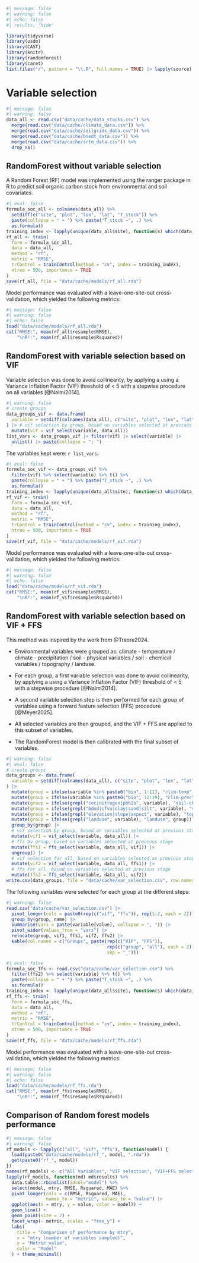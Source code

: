 ```r
#| message: false
#| warning: false
#| echo: false
#| results: 'hide'

library(tidyverse)
library(usdm)
library(CAST)
library(knitr)
library(randomForest)
library(caret)
list.files("r", pattern = "\\.R", full.names = TRUE) |> lapply(source)
```

# Variable selection {.unnumbered}

```r
#| message: false
#| warning: false
data_all <- read.csv("data/cache/data_stocks.csv") %>% 
  merge(read.csv("data/cache/climate_data.csv")) %>% 
  merge(read.csv("data/cache/soilgrids_data.csv")) %>% 
  merge(read.csv("data/cache/bnedt_data.csv")) %>% 
  merge(read.csv("data/cache/srtm_data.csv")) %>% 
  drop_na() 
```

## RandomForest without variable selection {.unnumbered}

A Random Forest (RF) model was implemented using the ranger package in R to predict soil organic carbon stock from environmental and soil covariates.

```r
#| eval: false
formula_soc_all <- colnames(data_all) %>%
  setdiff(c("site", "plot", "lon", "lat", "T_stock")) %>%
  paste(collapse = " + ") %>% paste("T_stock ~", .) %>%
  as.formula()
training_index <- lapply(unique(data_all$site), function(s) which(data_all$site != s))
rf_all <- train(
  form = formula_soc_all,
  data = data_all,
  method = "rf",
  metric = "RMSE",
  trControl = trainControl(method = "cv", index = training_index),
  ntree = 500, importance = TRUE
)
save(rf_all, file = "data/cache/models/rf_all.rda")
```

Model performance was evaluated with a leave-one-site-out cross-validation, which yielded the following metrics:

```r
#| message: false
#| warning: false
#| echo: false
load("data/cache/models/rf_all.rda")
cat("RMSE:", mean(rf_all$resample$RMSE), 
    "\nR²:", mean(rf_all$resample$Rsquared))
```

## RandomForest with variable selection based on VIF {.unnumbered}

Variable selection was done to avoid collinearity, by applying a using a Variance Inflation Factor (VIF) threshold of \< 5 with a stepwise procedure on all variables [@Naimi2014].

```r
#| warning: false
# create groups
data_groups_vif <- data.frame(
  variable = setdiff(colnames(data_all), c("site", "plot", "lon", "lat", "T_stock"))
) |> # vif selection by group, based on variables selected at previous stage
  mutate(vif = vif_select(variable, data_all))
list_vars <- data_groups_vif |> filter(vif) |> select(variable) |> 
  unlist() |> paste(collapse = "; ")
```

The variables kept were: `r list_vars`.

```r
#| eval: false
formula_soc_vif <- data_groups_vif %>%
  filter(vif) %>% select(variable) %>% t() %>%
  paste(collapse = " + ") %>% paste("T_stock ~", .) %>%
  as.formula()
training_index <- lapply(unique(data_all$site), function(s) which(data_all$site != s))
rf_vif <- train(
  form = formula_soc_vif,
  data = data_all,
  method = "rf",
  metric = "RMSE",
  trControl = trainControl(method = "cv", index = training_index),
  ntree = 500, importance = TRUE
)
save(rf_vif, file = "data/cache/models/rf_vif.rda")
```

Model performance was evaluated with a leave-one-site-out cross-validation, which yielded the following metrics:

```r
#| message: false
#| warning: false
#| echo: false
load("data/cache/models/rf_vif.rda")
cat("RMSE:", mean(rf_vif$resample$RMSE), 
    "\nR²:", mean(rf_vif$resample$Rsquared))
```

## RandomForest with variable selection based on VIF + FFS {.unnumbered}

This method was inspired by the work from @Traore2024.

-   Environmental variables were grouped as: climate - temperature / climate - precipitation / soil - physical variables / soil - chemical variables / topography / landuse.

-   For each group, a first variable selection was done to avoid collinearity, by applying a using a Variance Inflation Factor (VIF) threshold of \< 5 with a stepwise procedure [@Naimi2014].

-   A second variable selection step is then performed for each group of variables using a forward feature selection (FFS) procedure [@Meyer2025].

-   All selected variables are then grouped, and the VIF + FFS are applied to this subset of variables.

-   The RandomForest model is then calibrated with the final subset of variables.

```r
#| warning: false
#| eval: false
# create groups
data_groups <- data.frame(
  variable = setdiff(colnames(data_all), c("site", "plot", "lon", "lat", "T_stock"))
) |> 
  mutate(group = ifelse(variable %in% paste0("bio", 1:11), "clim-temp", NA)) |> 
  mutate(group = ifelse(variable %in% paste0("bio", 12:19), "clim-prec", group)) |> 
  mutate(group = ifelse(grepl("cec|nitrogen|phh2o", variable), "soil-chem", group)) |>
  mutate(group = ifelse(grepl("bdod|cfvo|clay|sand|silt", variable), "soil-phys", group)) |> 
  mutate(group = ifelse(grepl("elevation|slope|aspect", variable), "topography", group)) |> 
  mutate(group = ifelse(grepl("landuse", variable), "landuse", group)) |>
  group_by(group) |> 
  # vif selection by group, based on variables selected at previous stage
  mutate(vif1 = vif_select(variable, data_all)) |> 
  # ffs by group, based on variables selected at previous stage
  mutate(ffs1 = ffs_select(variable, data_all, vif1)) |> 
  ungroup() |> 
  # vif selection for all, based on variables selected at previous stage
  mutate(vif2 = vif_select(variable, data_all, ffs1)) |> 
  # ffs for all, based on variables selected at previous stage
  mutate(ffs2 = ffs_select(variable, data_all, vif2))
write.csv(data_groups, file = "data/cache/var_selection.csv", row.names = FALSE)
```

The following variables were selected for each group at the different steps:

```r
#| warning: false
read.csv("data/cache/var_selection.csv") |> 
  pivot_longer(cols = paste0(rep(c("vif", "ffs")), rep(1:2, each = 2))) |> 
  group_by(group, name) |> 
  summarise(vars = paste(variable[value], collapse = ", ")) |> 
  pivot_wider(values_from = "vars") |> 
  relocate(group, vif1, ffs1, vif2, ffs2) |> 
  kable(col.names = c("Groups", paste(rep(c("VIF", "FFS")), 
                                      rep(c("group", "all"), each = 2), 
                                      sep = "_")))
```

```r
#| eval: false
formula_soc_ffs <- read.csv("data/cache/var_selection.csv") %>%
  filter(ffs2) %>% select(variable) %>% t() %>%
  paste(collapse = " + ") %>% paste("T_stock ~", .) %>%
  as.formula()
training_index <- lapply(unique(data_all$site), function(s) which(data_all$site != s))
rf_ffs <- train(
  form = formula_soc_ffs,
  data = data_all,
  method = "rf",
  metric = "RMSE",
  trControl = trainControl(method = "cv", index = training_index),
  ntree = 500, importance = TRUE
)
save(rf_ffs, file = "data/cache/models/rf_ffs.rda")
```

Model performance was evaluated with a leave-one-site-out cross-validation, which yielded the following metrics:

```r
#| message: false
#| warning: false
#| echo: false
load("data/cache/models/rf_ffs.rda")
cat("RMSE:", mean(rf_ffs$resample$RMSE), 
    "\nR²:", mean(rf_ffs$resample$Rsquared))
```

## Comparison of Random forest models performance {.unnumbered}

```r
#| message: false
#| warning: false
rf_models <- lapply(c("all", "vif", "ffs"), function(model) {
  load(paste0("data/cache/models/rf_", model, ".rda"))
  get(paste0("rf_", model))
})
names(rf_models) <- c("All Variables", "VIF selection", "VIF+FFS selection")
lapply(rf_models, function(md) md$results) %>% 
  data.table::rbindlist(idcol="model") %>%
  select(model, mtry, RMSE, Rsquared, MAE) %>%
  pivot_longer(cols = c(RMSE, Rsquared, MAE), 
               names_to = "metric", values_to = "value") |> 
  ggplot(aes(x = mtry, y = value, color = model)) +
  geom_line() +
  geom_point(size = 2) +
  facet_wrap(~ metric, scales = "free_y") +
  labs(
    title = "Comparison of performance by mtry",
    x = "mtry (number of variables sampled)",
    y = "Metric value",
    color = "Model"
  ) + theme_minimal()
```
